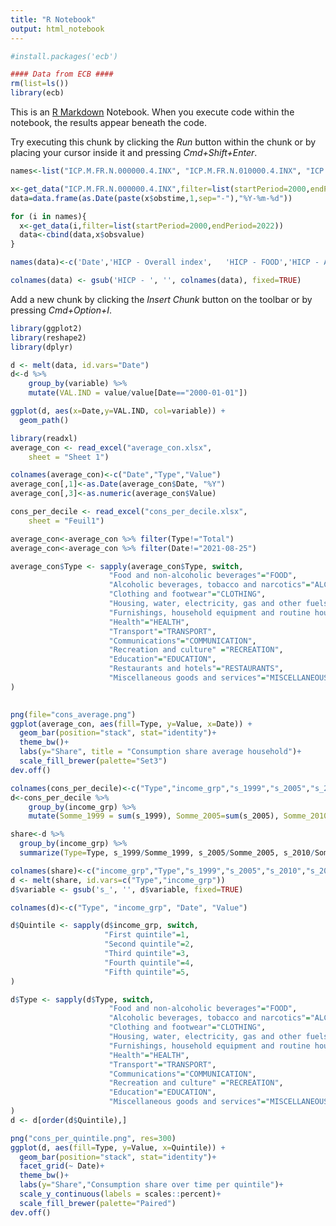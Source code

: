 ```yaml
---
title: "R Notebook"
output: html_notebook
---
```

```r
#install.packages('ecb')

#### Data from ECB ####
rm(list=ls())
library(ecb)
```

This is an [R Markdown](http://rmarkdown.rstudio.com) Notebook. When you execute code within the notebook, the results appear beneath the code. 

Try executing this chunk by clicking the *Run* button within the chunk or by placing your cursor inside it and pressing *Cmd+Shift+Enter*. 

```r
names<-list("ICP.M.FR.N.000000.4.INX", "ICP.M.FR.N.010000.4.INX", "ICP.M.FR.N.020000.4.INX", "ICP.M.FR.N.030000.4.INX", "ICP.M.FR.N.040000.4.INX",	"ICP.M.FR.N.050000.4.INX", "ICP.M.FR.N.060000.4.INX", "ICP.M.FR.N.070000.4.INX",	"ICP.M.FR.N.080000.4.INX",	"ICP.M.FR.N.090000.4.INX",	"ICP.M.FR.N.100000.4.INX",	"ICP.M.FR.N.110000.4.INX",	"ICP.M.FR.N.120000.4.INX")

x<-get_data("ICP.M.FR.N.000000.4.INX",filter=list(startPeriod=2000,endPeriod=2022))
data=data.frame(as.Date(paste(x$obstime,1,sep="-"),"%Y-%m-%d"))

for (i in names){
  x<-get_data(i,filter=list(startPeriod=2000,endPeriod=2022))
  data<-cbind(data,x$obsvalue)
}

names(data)<-c('Date','HICP - Overall index',	'HICP - FOOD','HICP - ALCOHOL, TOBACCO','HICP - CLOTHING','HICP - ELECTRICITY, GAS','HICP - FURNISHINGS','HICP - HEALTH','HICP - TRANSPORT','HICP - COMMUNICATION','HICP - RECREATION	','HICP - EDUCATION	','HICP - RESTAURANTS','HICP - MISCELLANEOUS')

colnames(data) <- gsub('HICP - ', '', colnames(data), fixed=TRUE)
```

Add a new chunk by clicking the *Insert Chunk* button on the toolbar or by pressing *Cmd+Option+I*.
```r
library(ggplot2)
library(reshape2)
library(dplyr)

d <- melt(data, id.vars="Date")
d<-d %>%
    group_by(variable) %>%
    mutate(VAL.IND = value/value[Date=="2000-01-01"])

ggplot(d, aes(x=Date,y=VAL.IND, col=variable)) + 
  geom_path()
```


```r
library(readxl)
average_con <- read_excel("average_con.xlsx", 
    sheet = "Sheet 1")

colnames(average_con)<-c("Date","Type","Value")
average_con[,1]<-as.Date(average_con$Date, "%Y")
average_con[,3]<-as.numeric(average_con$Value)

cons_per_decile <- read_excel("cons_per_decile.xlsx", 
    sheet = "Feuil1")
```


```r
average_con<-average_con %>% filter(Type!="Total")
average_con<-average_con %>% filter(Date!="2021-08-25")

average_con$Type <- sapply(average_con$Type, switch, 
                      "Food and non-alcoholic beverages"="FOOD",
                      "Alcoholic beverages, tobacco and narcotics"="ALCOHOL, TOBACCO",
                      "Clothing and footwear"="CLOTHING",
                      "Housing, water, electricity, gas and other fuels"="ELECTRICITY, GAS",
                      "Furnishings, household equipment and routine household maintenance"="FURNISHINGS",
                      "Health"="HEALTH",
                      "Transport"="TRANSPORT",
                      "Communications"="COMMUNICATION",
                      "Recreation and culture" ="RECREATION",
                      "Education"="EDUCATION",
                      "Restaurants and hotels"="RESTAURANTS",
                      "Miscellaneous goods and services"="MISCELLANEOUS",
)
   

png(file="cons_average.png")              
ggplot(average_con, aes(fill=Type, y=Value, x=Date)) + 
  geom_bar(position="stack", stat="identity")+
  theme_bw()+
  labs(y="Share", title = "Consumption share average household")+
  scale_fill_brewer(palette="Set3")
dev.off()
```


```r
colnames(cons_per_decile)<-c("Type","income_grp","s_1999","s_2005","s_2010","s_2015")
d<-cons_per_decile %>%
    group_by(income_grp) %>%
    mutate(Somme_1999 = sum(s_1999), Somme_2005=sum(s_2005), Somme_2010=sum(s_2010), Somme_2015=sum(s_2015))

share<-d %>%
  group_by(income_grp) %>%
  summarize(Type=Type, s_1999/Somme_1999, s_2005/Somme_2005, s_2010/Somme_2010, s_2015/Somme_2015 )

colnames(share)<-c("income_grp","Type","s_1999","s_2005","s_2010","s_2015")
d <- melt(share, id.vars=c("Type","income_grp"))
d$variable <- gsub('s_', '', d$variable, fixed=TRUE)

colnames(d)<-c("Type", "income_grp", "Date", "Value")

d$Quintile <- sapply(d$income_grp, switch, 
                     "First quintile"=1,
                     "Second quintile"=2,
                     "Third quintile"=3,
                     "Fourth quintile"=4,
                     "Fifth quintile"=5,
)

d$Type <- sapply(d$Type, switch, 
                      "Food and non-alcoholic beverages"="FOOD",
                      "Alcoholic beverages, tobacco and narcotics"="ALCOHOL, TOBACCO",
                      "Clothing and footwear"="CLOTHING",
                      "Housing, water, electricity, gas and other fuels"="ELECTRICITY, GAS",
                      "Furnishings, household equipment and routine household maintenance"="FURNISHINGS",
                      "Health"="HEALTH",
                      "Transport"="TRANSPORT",
                      "Communications"="COMMUNICATION",
                      "Recreation and culture" ="RECREATION",
                      "Education"="EDUCATION",
                      "Miscellaneous goods and services"="MISCELLANEOUS",
)
d <- d[order(d$Quintile),]                                            

png("cons_per_quintile.png", res=300)
ggplot(d, aes(fill=Type, y=Value, x=Quintile)) + 
  geom_bar(position="stack", stat="identity")+
  facet_grid(~ Date)+
  theme_bw()+
  labs(y="Share","Consumption share over time per quintile")+
  scale_y_continuous(labels = scales::percent)+
  scale_fill_brewer(palette="Paired")
dev.off()

```


